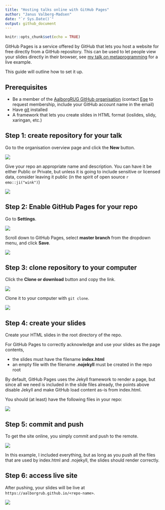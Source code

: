 ```yaml
---
title: "Hosting talks online with GitHub Pages"
author: "Janus Valberg-Madsen"
date: "`r Sys.Date()`"
output: github_document
---
```


<!-- hosting.md is generated from hosting.Rmd. Please edit that file -->

```r
knitr::opts_chunk$set(echo = TRUE)
```

GitHub Pages is a service offered by GitHub that lets you host a website for free directly from a GitHub repository.
This can be used to let people view your slides directly in their browser, see [my talk on metaprogramming](https://aalborgrug.github.io/talk-nse) for a live example.

This guide will outline how to set it up.


## Prerequisites

- Be a member of the [AalborgRUG GitHub organisation](https://github.com/AalborgRUG) (contact [Ege](mailto:rubak@math.aau.dk) to request membership, include your GitHub account name in the email)
- Have [git](https://git-scm.com/) installed
- A framework that lets you create slides in HTML format (ioslides, slidy, xaringan, etc.)


## Step 1: create repository for your talk

Go to the organisation overview page and click the **New** button.

![](img/hosting/new-repo-1.png)

Give your repo an appropriate name and description.
You can have it be either Public or Private, but unless it is going to include sensitive or licensed data, consider leaving it public (in the spirit of open source `r emo::ji("wink")`)

![](img/hosting/new-repo-2.png)


## Step 2: Enable GitHub Pages for your repo

Go to **Settings**.

![](img/hosting/settings-pages-1.png)

Scroll down to GitHub Pages, select **master branch** from the dropdown menu, and click **Save**.

![](img/hosting/settings-pages-2.png)


## Step 3: clone repository to your computer

Click the **Clone or download** button and copy the link.

![](img/hosting/clone-repo-1.png)

Clone it to your computer with `git clone`.

![](img/hosting/clone-repo-2.png)


## Step 4: create your slides

Create your HTML slides in the root directory of the repo.

For GitHub Pages to correctly acknowledge and use your slides as the page contents,

- the slides must have the filename **index.html**
- an empty file with the filename **.nojekyll** must be created in the repo root

By default, GitHub Pages uses the Jekyll framework to render a page, but since all we need is included in the slide files already, the points above disable Jekyll and make GitHub load content as-is from index.html.

You should (at least) have the following files in your repo:

![](img/hosting/files.png)


## Step 5: commit and push

To get the site online, you simply commit and push to the remote.

![](img/hosting/commit-push.png)

In this example, I included everything, but as long as you push all the files that are used by index.html and .nojekyll, the slides should render correctly.


## Step 6: access live site

After pushing, your slides will be live at `https://aalborgrub.github.io/<repo-name>`.

![](img/hosting/live-talk.png)
